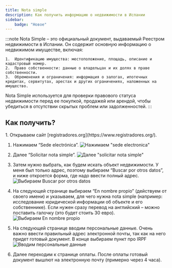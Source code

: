 ```yaml
---
title: Nota simple
description: Как получить информацию о недвижимости в Испании
sidebar:
    badge: "Новое"
---
```



:::note
Nota Simple – это официальный документ, выдаваемый Реестром недвижимости в Испании. Он содержит основную информацию о недвижимом имуществе, включая:

	1.	Идентификацию имущества: местоположение, площадь, описание и кадастровый номер.
	2.	Право собственности: данные о владельцах и их долях в праве собственности.
	3.	Обременения и ограничения: информация о залогах, ипотечных кредитах, сервитутах, арестах и других ограничениях, наложенных на имущество.

Nota Simple используется для проверки правового статуса недвижимости перед ее покупкой, продажей или арендой, чтобы убедиться в отсутствии скрытых проблем или задолженностей.
:::

## Как получить?

<Steps>
1. Открываем сайт [registradores.org](https://www.registradores.org/).

1. Нажимаем “Sede electrónica”.
![Нажимаем "sede electronica"](./pics/image1.png)

1. Далее “Solicitar nota simple”.
![Далее "solicitar nota simple"](./pics/image2.png)

1. Затем нужно выбрать, как будем искать объект недвижимости. У меня был только адрес, поэтому выбираем “Buscar por otros datos”, и ниже откроется форма, где надо ввести полный адрес.
![Выбираем Buscar por otros datos](./pics/image3.png)

1. На следующей странице выбираем “En nombre propio” (действуем от своего имени) и указываем, для чего нужна nota simple (например: исследование юридической информации об объекте и его собственнике). Если нужен сразу перевод на английский – можно поставить галочку (это будет стоить 30 евро).
![Выбираем En nombre propio](./pics/image4.png)

1. На следующей странице вводим персональные данные. Очень важно ввести правильный адрес электронной почты, так как на него придет готовый документ. В конце выбираем пункт про IRPF
![Вводим персональные данные](./pics/image5.png)

1. Далее переходим к странице оплаты. После оплаты готовый документ вышлют на электронную почту (примерно через 4 часа).
</Steps>
